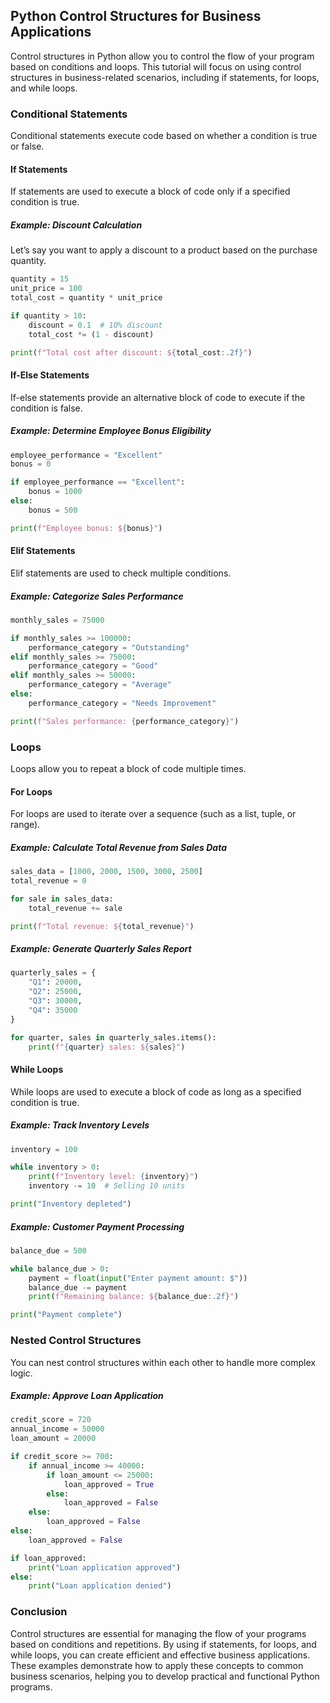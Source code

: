 ## Python Control Structures for Business Applications

Control structures in Python allow you to control the flow of your program based on conditions and loops. This tutorial will focus on using control structures in business-related scenarios, including if statements, for loops, and while loops.

### Conditional Statements

Conditional statements execute code based on whether a condition is true or false.

#### If Statements

If statements are used to execute a block of code only if a specified condition is true.

##### Example: Discount Calculation

Let's say you want to apply a discount to a product based on the purchase quantity.

```python
quantity = 15
unit_price = 100
total_cost = quantity * unit_price

if quantity > 10:
    discount = 0.1  # 10% discount
    total_cost *= (1 - discount)

print(f"Total cost after discount: ${total_cost:.2f}")
```

#### If-Else Statements

If-else statements provide an alternative block of code to execute if the condition is false.

##### Example: Determine Employee Bonus Eligibility

```python
employee_performance = "Excellent"
bonus = 0

if employee_performance == "Excellent":
    bonus = 1000
else:
    bonus = 500

print(f"Employee bonus: ${bonus}")
```

#### Elif Statements

Elif statements are used to check multiple conditions.

##### Example: Categorize Sales Performance

```python
monthly_sales = 75000

if monthly_sales >= 100000:
    performance_category = "Outstanding"
elif monthly_sales >= 75000:
    performance_category = "Good"
elif monthly_sales >= 50000:
    performance_category = "Average"
else:
    performance_category = "Needs Improvement"

print(f"Sales performance: {performance_category}")
```

### Loops

Loops allow you to repeat a block of code multiple times.

#### For Loops

For loops are used to iterate over a sequence (such as a list, tuple, or range).

##### Example: Calculate Total Revenue from Sales Data

```python
sales_data = [1000, 2000, 1500, 3000, 2500]
total_revenue = 0

for sale in sales_data:
    total_revenue += sale

print(f"Total revenue: ${total_revenue}")
```

##### Example: Generate Quarterly Sales Report

```python
quarterly_sales = {
    "Q1": 20000,
    "Q2": 25000,
    "Q3": 30000,
    "Q4": 35000
}

for quarter, sales in quarterly_sales.items():
    print(f"{quarter} sales: ${sales}")
```

#### While Loops

While loops are used to execute a block of code as long as a specified condition is true.

##### Example: Track Inventory Levels

```python
inventory = 100

while inventory > 0:
    print(f"Inventory level: {inventory}")
    inventory -= 10  # Selling 10 units

print("Inventory depleted")
```

##### Example: Customer Payment Processing

```python
balance_due = 500

while balance_due > 0:
    payment = float(input("Enter payment amount: $"))
    balance_due -= payment
    print(f"Remaining balance: ${balance_due:.2f}")

print("Payment complete")
```

### Nested Control Structures

You can nest control structures within each other to handle more complex logic.

##### Example: Approve Loan Application

```python
credit_score = 720
annual_income = 50000
loan_amount = 20000

if credit_score >= 700:
    if annual_income >= 40000:
        if loan_amount <= 25000:
            loan_approved = True
        else:
            loan_approved = False
    else:
        loan_approved = False
else:
    loan_approved = False

if loan_approved:
    print("Loan application approved")
else:
    print("Loan application denied")
```

### Conclusion

Control structures are essential for managing the flow of your programs based on conditions and repetitions. By using if statements, for loops, and while loops, you can create efficient and effective business applications. These examples demonstrate how to apply these concepts to common business scenarios, helping you to develop practical and functional Python programs.
